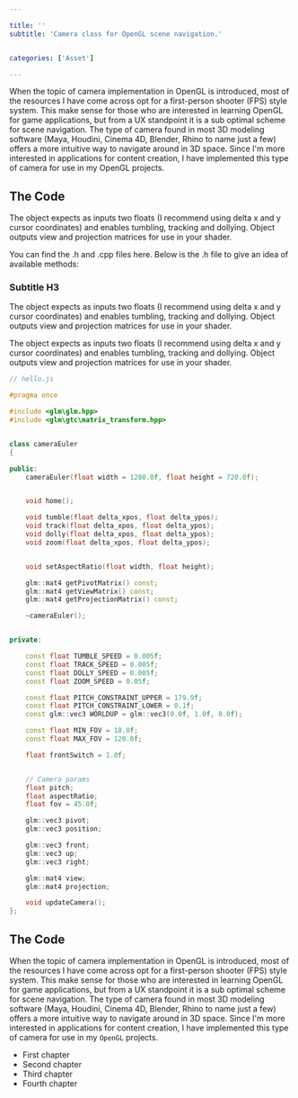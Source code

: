 ```yaml
---

title: ''
subtitle: 'Camera class for OpenGL scene navigation.'


categories: ['Asset']

---
```



When the topic of camera implementation in OpenGL is introduced, most of the resources I have come across opt for a first-person shooter (FPS) style system. This make sense for those who are interested in learning OpenGL for game applications, but from a UX standpoint it is a sub optimal scheme for scene navigation. The type of camera found in most 3D modeling software (Maya, Houdini, Cinema 4D, Blender, Rhino to name just a few) offers a more intuitive way to navigate around in 3D space. Since I'm more interested in applications for content creation, I have implemented this type of camera for use in my OpenGL projects.

## The Code
The object expects as inputs two floats (I recommend using delta x and y cursor coordinates) and enables tumbling, tracking and dollying. Object outputs view and projection matrices for use in your shader.

You can find the .h and .cpp files here. Below is the .h file to give an idea of available methods:

### Subtitle H3 

The object expects as inputs two floats (I recommend using delta x and y cursor coordinates) and enables tumbling, tracking and dollying. Object outputs view and projection matrices for use in your shader.

The object expects as inputs two floats (I recommend using delta x and y cursor coordinates) and enables tumbling, tracking and dollying. Object outputs view and projection matrices for use in your shader.




```cpp
// hello.js

#pragma once

#include <glm\glm.hpp>
#include <glm\gtc\matrix_transform.hpp>


class cameraEuler
{

public:
	cameraEuler(float width = 1280.0f, float height = 720.0f);


	void home();

	void tumble(float delta_xpos, float delta_ypos);
	void track(float delta_xpos, float delta_ypos);
	void dolly(float delta_xpos, float delta_ypos);
	void zoom(float delta_xpos, float delta_ypos);


	void setAspectRatio(float width, float height);

	glm::mat4 getPivotMatrix() const;
	glm::mat4 getViewMatrix() const;
	glm::mat4 getProjectionMatrix() const;

	~cameraEuler();


private:

	const float TUMBLE_SPEED = 0.005f;
	const float TRACK_SPEED = 0.005f;
	const float DOLLY_SPEED = 0.005f;
	const float ZOOM_SPEED = 0.05f;

	const float PITCH_CONSTRAINT_UPPER = 179.9f;
	const float PITCH_CONSTRAINT_LOWER = 0.1f;
	const glm::vec3 WORLDUP = glm::vec3(0.0f, 1.0f, 0.0f);

	const float MIN_FOV = 18.0f;
	const float MAX_FOV = 120.0f;

	float frontSwitch = 1.0f;


	// Camera params
	float pitch;
	float aspectRatio;
	float fov = 45.0f;

	glm::vec3 pivot;
	glm::vec3 position;

	glm::vec3 front;
	glm::vec3 up;
	glm::vec3 right;

	glm::mat4 view;
	glm::mat4 projection;

	void updateCamera();
};
```


## The Code
When the topic of camera implementation in OpenGL is introduced, most of the resources I have come across opt for a first-person shooter (FPS) style system. This make sense for those who are interested in learning OpenGL for game applications, but from a UX standpoint it is a sub optimal scheme for scene navigation. The type of camera found in most 3D modeling software (Maya, Houdini, Cinema 4D, Blender, Rhino to name just a few) offers a more intuitive way to navigate around in 3D space. Since I'm more interested in applications for content creation, I have implemented this type of camera for use in my `OpenGL` projects.


- First chapter
- Second chapter
- Third chapter
- Fourth chapter




<SingleImage file={assets[1001]} />



<SingleImage file={assets[1002]} />



<SingleImage file={assets[1003]} />